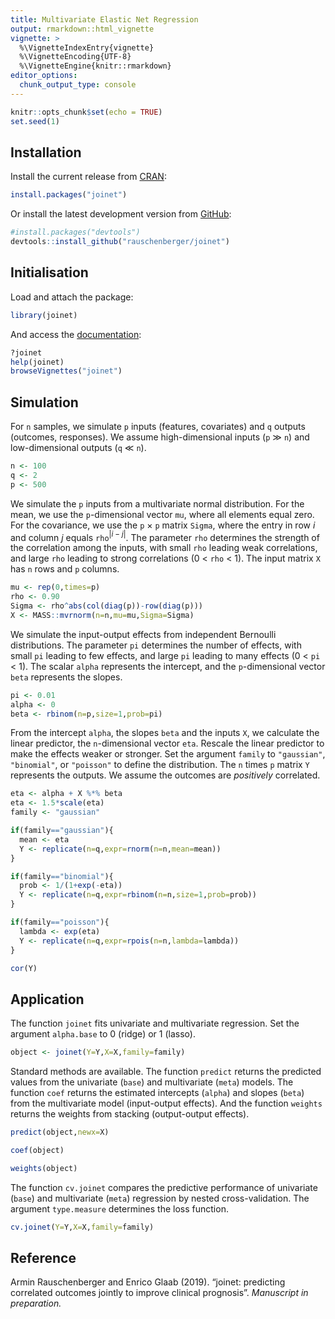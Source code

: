 ```yaml
---
title: Multivariate Elastic Net Regression
output: rmarkdown::html_vignette
vignette: >
  %\VignetteIndexEntry{vignette}
  %\VignetteEncoding{UTF-8}
  %\VignetteEngine{knitr::rmarkdown}
editor_options: 
  chunk_output_type: console
---
```


```r
knitr::opts_chunk$set(echo = TRUE)
set.seed(1)
```

## Installation

Install the current release from [CRAN](https://CRAN.R-project.org/package=joinet):

```r
install.packages("joinet")
```

Or install the latest development version from [GitHub](https://github.com/rauschenberger/joinet):

```r
#install.packages("devtools")
devtools::install_github("rauschenberger/joinet")
```

## Initialisation

Load and attach the package:

```r
library(joinet)
```

And access the [documentation](https://rauschenberger.github.io/joinet/):

```r
?joinet
help(joinet)
browseVignettes("joinet")
```

## Simulation

For `n` samples, we simulate `p` inputs (features, covariates) and `q` outputs (outcomes, responses). We assume high-dimensional inputs (`p` $\gg$ `n`) and low-dimensional outputs (`q` $\ll$ `n`).

```r
n <- 100
q <- 2
p <- 500
```

We simulate the `p` inputs from a multivariate normal distribution. For the mean, we use the `p`-dimensional vector `mu`, where all elements equal zero. For the covariance, we use the `p` $\times$ `p` matrix `Sigma`, where the entry in row $i$ and column $j$ equals `rho`$^{|i-j|}$. The parameter `rho`  determines the strength of the correlation among the inputs, with small `rho` leading weak correlations, and large `rho` leading to strong correlations (0 < `rho` < 1). The input matrix `X` has `n` rows and `p` columns.

```r
mu <- rep(0,times=p)
rho <- 0.90
Sigma <- rho^abs(col(diag(p))-row(diag(p)))
X <- MASS::mvrnorm(n=n,mu=mu,Sigma=Sigma)
```

We simulate the input-output effects from independent Bernoulli distributions. The parameter `pi` determines the number of effects, with small `pi` leading to few effects, and large `pi` leading to many effects (0 < `pi` < 1). The scalar `alpha` represents the intercept, and the `p`-dimensional vector `beta` represents the slopes.

```r
pi <- 0.01
alpha <- 0
beta <- rbinom(n=p,size=1,prob=pi)
```

From the intercept `alpha`, the slopes `beta` and the inputs `X`, we calculate the linear predictor, the `n`-dimensional vector `eta`. Rescale the linear predictor to make the effects weaker or stronger. Set the argument `family` to `"gaussian"`, `"binomial"`, or `"poisson"` to define the distribution. The `n` times `p` matrix `Y` represents the outputs. We assume the outcomes are *positively* correlated.

```r
eta <- alpha + X %*% beta
eta <- 1.5*scale(eta)
family <- "gaussian"

if(family=="gaussian"){
  mean <- eta
  Y <- replicate(n=q,expr=rnorm(n=n,mean=mean))
}

if(family=="binomial"){
  prob <- 1/(1+exp(-eta))
  Y <- replicate(n=q,expr=rbinom(n=n,size=1,prob=prob))
}

if(family=="poisson"){
  lambda <- exp(eta)
  Y <- replicate(n=q,expr=rpois(n=n,lambda=lambda))
}

cor(Y)
```

## Application

The function `joinet` fits univariate and multivariate regression. Set the argument `alpha.base` to 0 (ridge) or 1 (lasso).

```r
object <- joinet(Y=Y,X=X,family=family)
```

Standard methods are available. The function `predict` returns the predicted values from the univariate (`base`) and multivariate (`meta`) models. The function `coef` returns the estimated intercepts (`alpha`) and slopes (`beta`) from the multivariate model (input-output effects). And the function `weights` returns the weights from stacking (output-output effects).

```r
predict(object,newx=X)

coef(object)

weights(object)
```

The function `cv.joinet` compares the predictive performance of univariate (`base`) and multivariate (`meta`) regression by nested cross-validation. The argument `type.measure` determines the loss function.

```r
cv.joinet(Y=Y,X=X,family=family)
```

## Reference

Armin Rauschenberger and Enrico Glaab (2019). "joinet: predicting correlated outcomes jointly to improve clinical prognosis". *Manuscript in preparation.* 
<!--
```r
#install.packages("plsgenomics")
data(Ecoli,package="plsgenomics")
X <- Ecoli$CONNECdata
Y <- Ecoli$GEdata
loss <- cv.joinet(Y=Y,X=X)

#install.packages("BiocManager")
#BiocManager::install("mixOmics")
data(liver.toxicity,package="mixOmics")
X <- liver.toxicity$gene
Y <- liver.toxicity$clinic
Y$Cholesterol.mg.dL. <- -Y$Cholesterol.mg.dL.
loss <- cv.joinet(Y=Y,X=X)
```
-->
